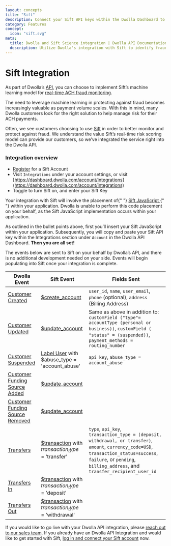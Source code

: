 ```yaml
---
layout: concepts
title: "Sift"
description: Connect your Sift API keys within the Dwolla Dashboard to enable Dwolla to send user and payment events to Sift. Utilize Sift workflows and scoring to build business logic around how scores correlate to various levels of risk.
category: Features
concept:
  icon: "sift.svg"
meta:
  title: Dwolla and Sift Science integration | Dwolla API Documentation
  description: Utilize Dwolla's integration with Sift to identify fraudulent activity.
---
```


# Sift Integration

As part of Dwolla’s [API](https://www.dwolla.com/platform), you can choose to implement Sift’s machine learning model for [real-time ACH fraud monitoring](https://www.dwolla.com/ach/automated-ach-fraud-monitoring).

The need to leverage machine learning in protecting against fraud becomes increasingly valuable as payment volume scales. With this in mind, many Dwolla customers look for the right solution to help manage risk for their ACH payments.

Often, we see customers choosing to use [Sift](https://sift.com/) in order to better monitor and protect against fraud. We understand the value Sift’s real-time risk scoring model can provide our customers, so we’ve integrated the service right into the Dwolla API.

### Integration overview

- [Register](https://sift.com/contact-us) for a Sift Account
- Visit `Integrations` under your account settings, or visit [https://dashboard.dwolla.com/account/integrations](https://dashboard.dwolla.com/account/integrations)
- Toggle to turn Sift on, and enter your Sift Key

<AlertBar variation="warning">
  Your integration with Sift will involve the placement of{" "}
  <a href="https://sift.com/developers/docs/curl/javascript-api">
    Sift JavaScript
  </a>{" "}
  within your application. Dwolla is unable to perform this code placement on
  your behalf, as the Sift JavaScript implementation occurs within your
  application.
</AlertBar>

As outlined in the bullet points above, first you’ll insert your Sift JavaScript within your application. Subsequently, you will copy and paste your Sift API key within the Integrations section under `Account` in the Dwolla API Dashboard. **Then you are all set!**

The events below are sent to Sift on your behalf by Dwolla’s API, and there is no additional development needed on your side. Events will begin populating into Sift once your integration is complete.

| Dwolla Event                                                                                     | Sift Event                                                                                                                           | Fields Sent                                                                                                                          | 
| ------------------------------------------------------------------------------------------------ | ------------------------------------------------------------------------------------------------------------------------------------ | ------------------------------------------------------------------------------------------------------------------------------------ |
| [Customer Created](https://docs.dwolla.com/#create-a-customer)                                   | [$create_account](https://sift.com/developers/docs/curl/events-api/reserved-events/content-status)                                   | `user_id`, `name`, `user_email`, `phone` (optional), `address` (Billing Address)
| [Customer Updated](https://docs.dwolla.com/#update-a-customer)                                   | [$update_account](https://sift.com/developers/docs/curl/events-api/reserved-events/update-account)                                   | Same as above in addition to: `customField ("type"= accountType (personal or business))`, `customField ( "status" = (suspended))`, `payment_methods = routing_number`
| [Customer Suspended](https://docs.dwolla.com/#update-a-customer)                                 | [Label User](https://sift.com/developers/docs/curl/labels-api/label-user) with $abuse_type = 'account_abuse'                         | `api_key`, `abuse_type = account_abuse`
| [Customer Funding Source Added](https://docs.dwolla.com/#create-a-funding-source-for-a-customer) | [$update_account](https://sift.com/developers/docs/curl/events-api/reserved-events/update-account)                                   | 
| [Customer Funding Source Removed](https://docs.dwolla.com/#remove-a-funding-source)              | [$update_account](https://sift.com/developers/docs/curl/events-api/reserved-events/update-account)                                   |
| [Transfers](https://docs.dwolla.com/#transfers)                                                  | [$transaction](https://sift.com/developers/docs/curl/events-api/reserved-events/transaction) with $transaction_type = '$transfer'    | `type`, `api_key`, `transaction_type = (deposit, withdrawal, or transfer)`, `amount`, `currency_code=USD`, `transaction_status=success`, `failure`, or `pending`, `billing_address`, and `transfer_recipient_user_id`
| [Transfers In](https://docs.dwolla.com/#initiate-a-transfer)                                     | [$transaction](https://sift.com/developers/docs/curl/events-api/reserved-events/transaction) with $transaction_type = '$deposit'     |
| [Transfers Out](https://docs.dwolla.com/#initiate-a-transfer)                                    | [$transaction](https://sift.com/developers/docs/curl/events-api/reserved-events/transaction) with $transaction_type = '$withdrawal'  |

If you would like to go live with your Dwolla API integration, please [reach out to our sales team](https://www.dwolla.com/get-started/). If you already have an Dwolla API Integration and would like to get started with Sift, [log in and connect your Sift account](https://dashboard.dwolla.com/account/integrations) now.
